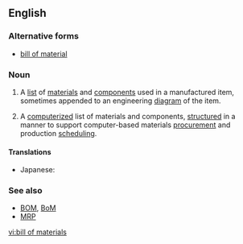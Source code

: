 ==English==
{{wikipedia}}

===Alternative forms===
* [[bill of material]]

===Noun===
{{en-noun|sg=[[bill]] [[of]] [[material]]s|bills of materials}}  

# {{manufacturing|design engineering}} A [[list]] of [[materials]] and [[components]] used in a manufactured item, sometimes appended to an engineering [[diagram]] of the item.
# {{manufacturing|computing}} A [[computerize]]d list of materials and components, [[structure]]d in a manner to support computer-based materials [[procurement]] and production [[scheduling]].

====Translations====
{{trans-top|a list of materials and components}}
* Japanese: {{t|ja|部品表|tr=buhinhyō|sc=Jpan}}
{{trans-mid}}
{{trans-bottom}}

===See also===
* [[BOM]], [[BoM]]
* [[MRP]]

[[vi:bill of materials]]